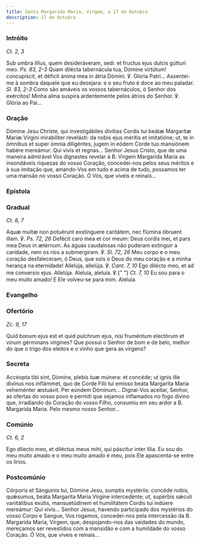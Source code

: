 ```yaml
---
title: Santa Margarida Maria, Virgem, a 17 de Outubro
description: 17 de Outubro
---
```


### Intróito

<em>Ct. 2, 3</em>

<div class="side-by-side not-content">
  <span>
    Sub umbra illíus, quem desideráveram, sedi: et fructus ejus dulcis gútturi
    meo. <em>Ps. 83, 2-3</em> Quam dilécta tabernácula tua, Dómine virtútum!
    concupíscit, et déficit ánima mea in átria Dómini. ℣. Gloria Patri...
    Assentei-me à sombra daquele que eu desejara: e o seu fruto é doce ao meu
    paladar. <em>Sl. 83, 2-3</em> Como são amáveis os vossos tabernáculos, ó
    Senhor dos exércitos! Minha alma suspira ardentemente pelos átrios do
    Senhor. ℣. Glória ao Pai...
  </span>
</div>

### Oração

<div class="side-by-side not-content">
  <span>
    Dómine Jesu Christe, qui investigábiles divítias Cordis tui beátæ Margarítæ
    Maríæ Vírgini mirabíliter revelásti: da nobis ejus méritis et imitatióne;
    ut, te in ómnibus et super ómnia diligéntes, jugem in eódem Corde tuo
    mansiónem habére mereámur: Qui vivis et regnas... Senhor Jesus Cristo, que
    de uma maneira admirável Vos dignastes revelar à B. Virgem Margarida Maria
    as insondáveis riquezas do vosso Coração, concedei-nos pelos seus méritos e
    à sua imitação que, amando-Vos em tudo e acima de tudo, possamos ter uma
    mansão no vosso Coração. Ó Vós, que viveis e reinais...
  </span>
</div>

### Epístola


<LinkCard
  href="/missal/pentecostes/santissimocoracao#epístola"
  title="Santíssimo Coração de Jesus"
/>

### Gradual

<em>Ct. 8, 7</em>

<div class="side-by-side not-content">
  <span>
    Aquæ multæ non potuérunt exstínguere caritátem, nec flúmina óbruent illam.
    ℣. <em>Ps. 72, 26</em> Defécit caro mea et cor meum: Deus cordis mei, et
    pars mea Deus in ætérnum. As águas caudalosas não puderam extinguir a
    caridade, nem os rios a submergiram. ℣. <em>Sl. 72, 26</em> Meu corpo e o
    meu coração desfaleceram, ó Deus, que sois o Deus do meu coração e a minha
    herança na eternidade! Allelúja, allelúja. ℣. <em>Cant. 7, 10</em> Ego
    dilécto meo, et ad me conversio ejus. Allelúja. Aleluia, aleluia. ℣.{" "}
    <em>Ct. 7, 10</em> Eu sou para o meu muito amado! E Ele volveu-se para mim.
    Aleluia.
  </span>
</div>

### Evangelho

<LinkCard
  href="/missal/santos/01-15-1#evangelho"
  title="S. Paulo, 1.º Eremita, Conf."
/>

### Ofertório

<em>Zc. 9, 17</em>

<div class="side-by-side not-content">
  <span>
    Quid bonum ejus est et quid pulchrum ejus, nisi fruméntum electórum et vinum
    gérminans vírgines? Que possui o Senhor de bom e de belo, melhor do que o
    trigo dos eleitos e o vinho que gera as virgens?
  </span>
</div>

### Secreta

<div class="side-by-side not-content">
  <span>
    Accéopta tibi sint, Dómine, plebis tuæ múnera: et concéde; ut ignis ille
    divínus nos inflámmet, quo de Corde Fílii tui emisso beáta Margaríta María
    veheménter æstuávit. Per eúndem Dóminum... Dignai-Vos aceitar, Senhor, as
    ofertas do vosso povo e permiti que sejamos inflamados no fogo divino que,
    irradiando do Coração do vosso Filho, consumiu em seu ardor a B. Margarida
    Maria. Pelo mesmo nosso Senhor...
  </span>
</div>

### Comúnio

<em>Ct. 6, 2</em>

<div class="side-by-side not-content">
  <span>Ego dilecto meo, et diléctus meus mihi, qui páscitur inter lília.</span>
  <span>
    Eu sou do meu muito amado e o meu muito amado é meu, pois Ele apascenta-se
    entre os lírios.
  </span>
</div>

### Postcomúnio

<div class="side-by-side not-content">
  <span>
    Córporis et Sánguinis tui, Dómine Jesu, sumptis mystériis: concéde nobis,
    quǽsumus, beáta Margaríta María Vírgine intercedénte; ut, supérbis sǽculi
    vanitátibus exútis, mansuetúdinem et humilitátem Cordis tui indúere
    mereámur: Qui vivis... Senhor Jesus, havendo participado dos mystérios do
    vosso Corpo e Sangue, Vos rogamos, concedei-nos pela intercessão da B.
    Margarida Maria, Virgem, que, despojando-nos das vaidades do mundo,
    mereçamos ser revestidos com a mansidão e com a humildade do vosso Coração.
    Ó Vós, que viveis e reinais...
  </span>
</div>
